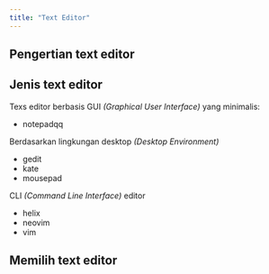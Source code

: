 ```yaml
---
title: "Text Editor"
---
```


## Pengertian text editor

## Jenis text editor

Texs editor berbasis GUI *(Graphical User Interface)* yang minimalis:

* notepadqq

Berdasarkan lingkungan desktop *(Desktop Environment)*

* gedit
* kate
* mousepad

CLI *(Command Line Interface)* editor

* helix
* neovim
* vim

## Memilih text editor